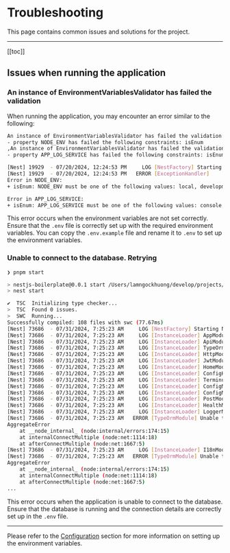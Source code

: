 # Troubleshooting

This page contains common issues and solutions for the project.

---

[[toc]]

## Issues when running the application

### An instance of EnvironmentVariablesValidator has failed the validation

When running the application, you may encounter an error similar to the following:

```bash
An instance of EnvironmentVariablesValidator has failed the validation:
- property NODE_ENV has failed the following constraints: isEnum
,An instance of EnvironmentVariablesValidator has failed the validation:
- property APP_LOG_SERVICE has failed the following constraints: isEnum

[Nest] 19929  - 07/20/2024, 12:24:53 PM     LOG [NestFactory] Starting Nest application...
[Nest] 19929  - 07/20/2024, 12:24:53 PM   ERROR [ExceptionHandler]
Error in NODE_ENV:
+ isEnum: NODE_ENV must be one of the following values: local, development, staging, production, test

Error in APP_LOG_SERVICE:
+ isEnum: APP_LOG_SERVICE must be one of the following values: console, google_logging, aws_cloudwatch
```

This error occurs when the environment variables are not set correctly. Ensure that the `.env` file is correctly set up with the required environment variables. You can copy the `.env.example` file and rename it to `.env` to set up the environment variables.

### Unable to connect to the database. Retrying

```bash
❯ pnpm start

> nestjs-boilerplate@0.0.1 start /Users/lamngockhuong/develop/projects/vndevteam/nestjs-boilerplate
> nest start

✔  TSC  Initializing type checker...
>  TSC  Found 0 issues.
>  SWC  Running...
Successfully compiled: 108 files with swc (77.67ms)
[Nest] 73686  - 07/31/2024, 7:25:23 AM     LOG [NestFactory] Starting Nest application...
[Nest] 73686  - 07/31/2024, 7:25:23 AM     LOG [InstanceLoader] AppModule dependencies initialized +2ms
[Nest] 73686  - 07/31/2024, 7:25:23 AM     LOG [InstanceLoader] ApiModule dependencies initialized +0ms
[Nest] 73686  - 07/31/2024, 7:25:23 AM     LOG [InstanceLoader] TypeOrmModule dependencies initialized +0ms
[Nest] 73686  - 07/31/2024, 7:25:23 AM     LOG [InstanceLoader] HttpModule dependencies initialized +0ms
[Nest] 73686  - 07/31/2024, 7:25:23 AM     LOG [InstanceLoader] JwtModule dependencies initialized +0ms
[Nest] 73686  - 07/31/2024, 7:25:23 AM     LOG [InstanceLoader] HomeModule dependencies initialized +0ms
[Nest] 73686  - 07/31/2024, 7:25:23 AM     LOG [InstanceLoader] ConfigHostModule dependencies initialized +0ms
[Nest] 73686  - 07/31/2024, 7:25:23 AM     LOG [InstanceLoader] TerminusModule dependencies initialized +0ms
[Nest] 73686  - 07/31/2024, 7:25:23 AM     LOG [InstanceLoader] ConfigModule dependencies initialized +0ms
[Nest] 73686  - 07/31/2024, 7:25:23 AM     LOG [InstanceLoader] ConfigModule dependencies initialized +0ms
[Nest] 73686  - 07/31/2024, 7:25:23 AM     LOG [InstanceLoader] PostModule dependencies initialized +0ms
[Nest] 73686  - 07/31/2024, 7:25:23 AM     LOG [InstanceLoader] HealthModule dependencies initialized +0ms
[Nest] 73686  - 07/31/2024, 7:25:23 AM     LOG [InstanceLoader] LoggerModule dependencies initialized +1ms
[Nest] 73686  - 07/31/2024, 7:25:23 AM   ERROR [TypeOrmModule] Unable to connect to the database. Retrying (1)...
AggregateError
    at __node_internal_ (node:internal/errors:174:15)
    at internalConnectMultiple (node:net:1114:18)
    at afterConnectMultiple (node:net:1667:5)
[Nest] 73686  - 07/31/2024, 7:25:23 AM     LOG [InstanceLoader] I18nModule dependencies initialized +0ms
[Nest] 73686  - 07/31/2024, 7:25:23 AM   ERROR [TypeOrmModule] Unable to connect to the database. Retrying (2)...
AggregateError
    at __node_internal_ (node:internal/errors:174:15)
    at internalConnectMultiple (node:net:1114:18)
    at afterConnectMultiple (node:net:1667:5)
...
```

This error occurs when the application is unable to connect to the database. Ensure that the database is running and the connection details are correctly set up in the `.env` file.

---

Please refer to the [Configuration](./development#configuration) section for more information on setting up the environment variables.
